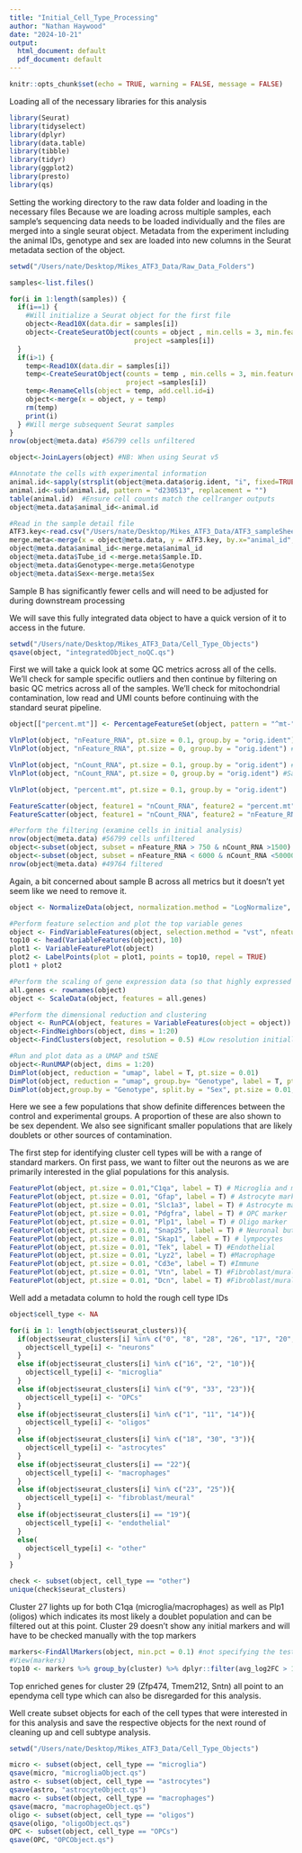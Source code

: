 ```yaml
---
title: "Initial_Cell_Type_Processing"
author: "Nathan Haywood"
date: "2024-10-21"
output:
  html_document: default
  pdf_document: default
---
```


```r
knitr::opts_chunk$set(echo = TRUE, warning = FALSE, message = FALSE)
```


Loading all of the necessary libraries for this analysis
```r
library(Seurat) 
library(tidyselect)
library(dplyr)
library(data.table)
library(tibble)
library(tidyr)
library(ggplot2)
library(presto)
library(qs)
```

Setting the working directory to the raw data folder and loading in the necessary files
  Because we are loading across multiple samples, each sample's sequencing data needs to be loaded individually and the files are merged into a single seurat object. Metadata from the experiment including the animal IDs, genotype and sex are loaded into new columns in the Seurat metadata section of the object.
  
```r
setwd("/Users/nate/Desktop/Mikes_ATF3_Data/Raw_Data_Folders")

samples<-list.files()

for(i in 1:length(samples)) {
  if(i==1) {
    #Will initialize a Seurat object for the first file 
    object<-Read10X(data.dir = samples[i])
    object<-CreateSeuratObject(counts = object , min.cells = 3, min.features = 200, 
                               project =samples[i])
  }
  if(i>1) {
    temp<-Read10X(data.dir = samples[i])
    temp<-CreateSeuratObject(counts = temp , min.cells = 3, min.features = 200, 
                             project =samples[i])
    temp<-RenameCells(object = temp, add.cell.id=i)
    object<-merge(x = object, y = temp)
    rm(temp)
    print(i)
  } #Will merge subsequent Seurat samples
}
nrow(object@meta.data) #56799 cells unfiltered 

object<-JoinLayers(object) #NB: When using Seurat v5 

#Annotate the cells with experimental information 
animal.id<-sapply(strsplit(object@meta.data$orig.ident, "i", fixed=TRUE), "[", 2)
animal.id<-sub(animal.id, pattern = "d230513", replacement = "")
table(animal.id)  #Ensure cell counts match the cellranger outputs 
object@meta.data$animal_id<-animal.id 

#Read in the sample detail file
ATF3.key<-read.csv("/Users/nate/Desktop/Mikes_ATF3_Data/ATF3_sampleSheet.csv")
merge.meta<-merge(x = object@meta.data, y = ATF3.key, by.x="animal_id", by.y="Brain_id", sort=FALSE)
object@meta.data$animal_id<-merge.meta$animal_id
object@meta.data$Tube_id <-merge.meta$Sample.ID. 
object@meta.data$Genotype<-merge.meta$Genotype 
object@meta.data$Sex<-merge.meta$Sex
```
Sample B has significantly fewer cells and will need to be adjusted for during downstream processing


We will save this fully integrated data object to have a quick version of it to access in the future.
```r
setwd("/Users/nate/Desktop/Mikes_ATF3_Data/Cell_Type_Objects")
qsave(object, "integratedObject_noQC.qs")
```

First we will take a quick look at some QC metrics across all of the cells. We'll check for sample specific outliers and then continue by filtering on basic QC metrics across all of the samples. We'll check for mitochondrial contamination, low read and UMI counts before continuing with the standard seurat pipeline.
```r
object[["percent.mt"]] <- PercentageFeatureSet(object, pattern = "^mt-") #Use ^mt- for mouse 

VlnPlot(object, "nFeature_RNA", pt.size = 0.1, group.by = "orig.ident") #Sample B looks a bit crappy 
VlnPlot(object, "nFeature_RNA", pt.size = 0, group.by = "orig.ident") #Sample B looks a bit crappy 

VlnPlot(object, "nCount_RNA", pt.size = 0.1, group.by = "orig.ident") #Sample B looks a bit crappy 
VlnPlot(object, "nCount_RNA", pt.size = 0, group.by = "orig.ident") #Sample B looks a bit crappy 

VlnPlot(object, "percent.mt", pt.size = 0.1, group.by = "orig.ident") 

FeatureScatter(object, feature1 = "nCount_RNA", feature2 = "percent.mt", pt.size = .001, group.by = "orig.ident")
FeatureScatter(object, feature1 = "nCount_RNA", feature2 = "nFeature_RNA", pt.size = .001, group.by = "orig.ident")

#Perform the filtering (examine cells in initial analysis)
nrow(object@meta.data) #56799 cells unfiltered 
object<-subset(object, subset = nFeature_RNA > 750 & nCount_RNA >1500)
object<-subset(object, subset = nFeature_RNA < 6000 & nCount_RNA <50000  & percent.mt < 5)
nrow(object@meta.data) #49764 filtered 
```
Again, a bit concerned about sample B across all metrics but it doesn't yet seem like we need to remove it.


```r
object <- NormalizeData(object, normalization.method = "LogNormalize", scale.factor = 10000)

#Perform feature selection and plot the top variable genes 
object <- FindVariableFeatures(object, selection.method = "vst", nfeatures = 2000)
top10 <- head(VariableFeatures(object), 10)
plot1 <- VariableFeaturePlot(object)
plot2 <- LabelPoints(plot = plot1, points = top10, repel = TRUE)
plot1 + plot2

#Perform the scaling of gene expression data (so that highly expressed genes do not dominate)
all.genes <- rownames(object)
object <- ScaleData(object, features = all.genes)

#Perform the dimensional reduction and clustering 
object <- RunPCA(object, features = VariableFeatures(object = object))
object<-FindNeighbors(object, dims = 1:20)
object<-FindClusters(object, resolution = 0.5) #Low resolution initially 

#Run and plot data as a UMAP and tSNE
object<-RunUMAP(object, dims = 1:20)
DimPlot(object, reduction = "umap", label = T, pt.size = 0.01)
DimPlot(object, reduction = "umap", group.by= "Genotype", label = T, pt.size = 0.01)
DimPlot(object,group.by = "Genotype", split.by = "Sex", pt.size = 0.01, reduction = "umap", label = F)
```
Here we see a few populations that show definite differences between the control and experimental groups. A proportion of these are also shown to be sex dependent. We also see significant smaller populations that are likely doublets or other sources of contamination.

The first step for identifying cluster cell types will be with a range of standard markers. On first pass, we want to filter out the neurons as we are primarily interested in the glial populations for this analysis.
```r
FeaturePlot(object, pt.size = 0.01,"C1qa", label = T) # Microglia and macrophage marker
FeaturePlot(object, pt.size = 0.01, "Gfap", label = T) # Astrocyte marker (activated)
FeaturePlot(object, pt.size = 0.01, "Slc1a3", label = T) # Astrocyte marker
FeaturePlot(object, pt.size = 0.01, "Pdgfra", label = T) # OPC marker
FeaturePlot(object, pt.size = 0.01, "Plp1", label = T) # Oligo marker
FeaturePlot(object, pt.size = 0.01, "Snap25", label = T) # Neuronal but low expression levels in glia as well
FeaturePlot(object, pt.size = 0.01, "Skap1", label = T) # lympocytes 
FeaturePlot(object, pt.size = 0.01, "Tek", label = T) #Endothelial
FeaturePlot(object, pt.size = 0.01, "Lyz2", label = T) #Macrophage
FeaturePlot(object, pt.size = 0.01, "Cd3e", label = T) #Immune
FeaturePlot(object, pt.size = 0.01, "Vtn", label = T) #Fibroblast/mural
FeaturePlot(object, pt.size = 0.01, "Dcn", label = T) #Fibroblast/mural
```

Well add a metadata column to hold the rough cell type IDs
```r
object$cell_type <- NA

for(i in 1: length(object$seurat_clusters)){
  if(object$seurat_clusters[i] %in% c("0", "8", "28", "26", "17", "20", "21", "5", "24", "6", "13", "15", "12", "7", "31", "32", "4")){
    object$cell_type[i] <- "neurons"
  }
  else if(object$seurat_clusters[i] %in% c("16", "2", "10")){
    object$cell_type[i] <- "microglia"
  }
  else if(object$seurat_clusters[i] %in% c("9", "33", "23")){
    object$cell_type[i] <- "OPCs"
  }
  else if(object$seurat_clusters[i] %in% c("1", "11", "14")){
    object$cell_type[i] <- "oligos"
  }
  else if(object$seurat_clusters[i] %in% c("18", "30", "3")){
    object$cell_type[i] <- "astrocytes"
  }
  else if(object$seurat_clusters[i] == "22"){
    object$cell_type[i] <- "macrophages"
  }
  else if(object$seurat_clusters[i] %in% c("23", "25")){
    object$cell_type[i] <- "fibroblast/meural"
  }
  else if(object$seurat_clusters[i] == "19"){
    object$cell_type[i] <- "endothelial"
  }
  else(
    object$cell_type[i] <- "other"
  )
}

check <- subset(object, cell_type == "other")
unique(check$seurat_clusters)
```
Cluster 27 lights up for both C1qa (microglia/macrophages) as well as Plp1 (oligos) which indicates its most likely a doublet population and can be filtered out at this point. Cluster 29 doesn't show any initial markers and will have to be checked manually with the top markers

```r
markers<-FindAllMarkers(object, min.pct = 0.1) #not specifying the test type uses wilcox as a standard which is efficient by the presto package
#View(markers)
top10 <- markers %>% group_by(cluster) %>% dplyr::filter(avg_log2FC > 1) %>% slice_head(n = 10) %>% ungroup()
```
Top enriched genes for cluster 29 (Zfp474, Tmem212, Sntn) all point to an ependyma cell type which can also be disregarded for this analysis.

Well create subset objects for each of the cell types that were interested in for this analysis and save the respective objects for the next round of cleaning up and cell subtype analysis.
```r
setwd("/Users/nate/Desktop/Mikes_ATF3_Data/Cell_Type_Objects")

micro <- subset(object, cell_type == "microglia")
qsave(micro, "microgliaObject.qs")
astro <- subset(object, cell_type == "astrocytes")
qsave(astro, "astrocyteObject.qs")
macro <- subset(object, cell_type == "macrophages")
qsave(macro, "macrophageObject.qs")
oligo <- subset(object, cell_type == "oligos")
qsave(oligo, "oligoObject.qs")
OPC <- subset(object, cell_type == "OPCs")
qsave(OPC, "OPCObject.qs")
```



































